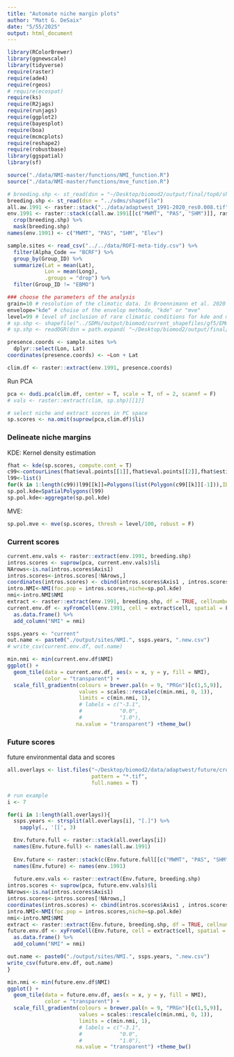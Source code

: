 ```yaml
---
title: "Automate niche margin plots"
author: "Matt G. DeSaix"
date: "5/55/2025"
output: html_document
---
```


```r
library(RColorBrewer)
library(ggnewscale)
library(tidyverse)
require(raster)
require(ade4)
require(rgeos)
# require(ecospat)
require(ks)
require(R2jags)
require(runjags)
require(ggplot2)
require(bayesplot)
require(boa)
require(mcmcplots)
require(reshape2)
require(robustbase)
library(ggspatial)
library(sf)
```

```r
source("./data/NMI-master/functions/NMI_function.R")
source("./data/NMI-master/functions/mve_function.R")
```

```r
# breeding.shp <- st_read(dsn = "~/Desktop/biomod2/output/final/top6/shapefile")
breeding.shp <- st_read(dsn = "../sdms/shapefile")
all.aw.1991 <- raster::stack("../data/adaptwest_1991-2020_res0.008.tif")[[-c(16)]]
env.1991 <- raster::stack(c(all.aw.1991[[c("MWMT", "PAS", "SHM")]], raster::raster("../data/adaptwest_elevation.tif"))) %>%
  crop(breeding.shp) %>%
  mask(breeding.shp)
names(env.1991) <- c("MWMT", "PAS", "SHM", "Elev")

sample.sites <- read_csv("../../data/ROFI-meta-tidy.csv") %>%
  filter(Alpha_Code == "BCRF") %>%
  group_by(Group_ID) %>%
  summarize(Lat = mean(Lat),
            Lon = mean(Long),
            .groups = "drop") %>%
  filter(Group_ID != "EBMO")
```


```r
### choose the parameters of the analysis
grain=10 # resolution of the climatic data. In Broennimann et al. 2020 NCOM: 10,30,60
envelope="kde" # choise of the envelop methode, "kde" or "mve"
level=99 # level of inclusion of rare climatic conditions for kde and mve. In Broennimann et al. 2020 NCOM: 99,95,90
# sp.shp <- shapefile("../SDMs/output/biomod/current_shapefiles/gf5/EMmeanByTSS_current_TSSthresh_0.542_july.shp")
# sp.shp <- readOGR(dsn = path.expand( "~/Desktop/biomod2/output/final/top6/shapefile"))

presence.coords <- sample.sites %>%
  dplyr::select(Lon, Lat)
coordinates(presence.coords) <- ~Lon + Lat

clim.df <- raster::extract(env.1991, presence.coords)
```

Run PCA

```r
pca <- dudi.pca(clim.df, center = T, scale = T, nf = 2, scannf = F)
# vals <- raster::extract(clim, sp.shp)[[1]]

# select niche and extract scores in PC space
sp.scores <- na.omit(suprow(pca,clim.df)$li)
```

### Delineate niche margins

KDE: Kernel density estimation

```r
fhat <- kde(sp.scores, compute.cont = T)
c99<-contourLines(fhat$eval.points[[1]],fhat$eval.points[[2]],fhat$estimate,level=fhat$cont[level])
l99<-list()        
for(k in 1:length(c99))l99[[k]]=Polygons(list(Polygon(c99[[k]][-1])),ID=k)
sp.pol.kde=SpatialPolygons(l99)
sp.pol.kde<-aggregate(sp.pol.kde)
```

MVE: 

```r
sp.pol.mve <- mve(sp.scores, thresh = level/100, robust = F)
```

### Current scores

```r
current.env.vals <- raster::extract(env.1991, breeding.shp)
intros.scores <- suprow(pca, current.env.vals)$li
NArows<-is.na(intros.scores$Axis1)
intros.scores<-intros.scores[!NArows,]
coordinates(intros.scores) <- cbind(intros.scores$Axis1 , intros.scores$Axis2) # DataFrame to SpatialPointsDataFrame
intro.NMI<-NMI(foc.pop = intros.scores,niche=sp.pol.kde)
nmi<-intro.NMI$NMI
extract <- raster::extract(env.1991, breeding.shp, df = TRUE, cellnumbers = TRUE) 
current.env.df <- xyFromCell(env.1991, cell = extract$cell, spatial = F) %>% 
  as.data.frame() %>%
  add_column("NMI" = nmi)

ssps.years <- "current"
out.name <- paste0("./output/sites/NMI.", ssps.years, ".new.csv")
# write_csv(current.env.df, out.name)
```


```r
min.nmi <- min(current.env.df$NMI)
ggplot() +
  geom_tile(data = current.env.df, aes(x = x, y = y, fill = NMI),
            color = "transparent") +
  scale_fill_gradientn(colours = brewer.pal(n = 9, "PRGn")[c(1,5,9)],
                       values = scales::rescale(c(min.nmi, 0, 1)),
                       limits = c(min.nmi, 1),
                       # labels = c("-3.1",
                       #            "0.0",
                       #            "1.0"),
                      na.value = "transparent") +theme_bw()
```

### Future scores

future environmental data and scores

```r
all.overlays <- list.files("~/Desktop/biomod2/data/adaptwest/future/cropped/all32",
                           pattern = "*.tif",
                           full.names = T)

# run example 
i <- 7

```


```r
for(i in 1:length(all.overlays)){
  ssps.years <- strsplit(all.overlays[i], "[.]") %>% 
    sapply(., '[[', 3)

  Env.future.full <- raster::stack(all.overlays[i])
  names(Env.future.full) <- names(all.aw.1991)
  
  Env.future <- raster::stack(c(Env.future.full[[c("MWMT", "PAS", "SHM")]], raster::raster("../data/adaptwest_elevation.tif")))
  names(Env.future) <- names(env.1991)
  
  future.env.vals <- raster::extract(Env.future, breeding.shp)
intros.scores <- suprow(pca, future.env.vals)$li
NArows<-is.na(intros.scores$Axis1)
intros.scores<-intros.scores[!NArows,]
coordinates(intros.scores) <- cbind(intros.scores$Axis1 , intros.scores$Axis2) # DataFrame to SpatialPointsDataFrame
intro.NMI<-NMI(foc.pop = intros.scores,niche=sp.pol.kde)
nmi<-intro.NMI$NMI
extract <- raster::extract(Env.future, breeding.shp, df = TRUE, cellnumbers = TRUE) 
future.env.df <- xyFromCell(Env.future, cell = extract$cell, spatial = F) %>% 
  as.data.frame() %>%
  add_column("NMI" = nmi)

out.name <- paste0("./output/sites/NMI.", ssps.years, ".new.csv")
write_csv(future.env.df, out.name)
}

```




```r
min.nmi <- min(future.env.df$NMI)
ggplot() +
  geom_tile(data = future.env.df, aes(x = x, y = y, fill = NMI),
            color = "transparent") +
  scale_fill_gradientn(colours = brewer.pal(n = 9, "PRGn")[c(1,5,9)],
                       values = scales::rescale(c(min.nmi, 0, 1)),
                       limits = c(min.nmi, 1),
                       # labels = c("-3.1",
                       #            "0.0",
                       #            "1.0"),
                      na.value = "transparent") +theme_bw()
```
